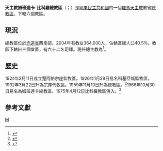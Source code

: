 {{primary sources|time=2019-11-24T06:48:23+00:00}}
{{Infobox Roman Catholic diocese 
|jurisdiction     = 總教區
|name             = 姆班達卡-比科羅
|latin= Archidioecesis Mbandakana-Bikoroënsis
|border = catholic
|image =
|caption =
|location = [[剛果民主共和國|剛果民主共和國]] 
|territory = 赤道省西南部
|population =364,000
|rite = [[罗马礼|罗马礼]]
|patron =
|province = 
|established = 1924年
|cathedral = 聖若瑟主教座堂
|co-cathedral =
|leadership = 總主教 
|website = 
|pope = {{incumbent pope}}
|metropolitan = {{link-de|埃爾納斯特·恩格博科-恩戈姆貝|Ernest Ngboko Ngombe}}
|coadjutor archbishop = 
|auxiliary = 
|emeritus = 
}}

'''天主教姆班達卡-比科羅總教區'''（{{lang-la|Archidioecesis Mbandakana-Bikoroënsis}}；{{lang-fr|Archidiocèse de Mbandaka-Bikoro}}）是[[剛果民主共和國|剛果民主共和國]]的一個[[羅馬天主教|羅馬天主教]]教省[[總教區|總教區]]，下轄六個教區。

==現況==
總教區位於[[赤道省|赤道省]]西南部，2004年有教友364,000人，佔轄區總人口40.5%。教區下轄卅三個堂區，有六十二名司鐸。現任總主教為{{link-de|埃爾納斯特·恩格博科-恩戈姆貝|Ernest Ngboko Ngombe}}<ref>{{cite press release |title=Resignations and Appointments, 23.11.2019 |url=https://press.vatican.va/content/salastampa/en/bollettino/pubblico/2019/11/23/191123b.html |publisher=Holy See Press Office |accessdate=2019-11-23 |archiveurl=https://web.archive.org/web/20191123164650/https://press.vatican.va/content/salastampa/en/bollettino/pubblico/2019/11/23/191123b.html |archivedate=2019-11-23 |language=en |date=2019-11-23 |dead-url=no }}</ref>。

==歷史==
1924年2月11日成立楚阿帕宗座監牧區。1926年1月28日易名科基亞城監牧區，1932年3月22日升為宗座代牧區。1959年11月10日升為總教區。<ref name="arch">{{cite journal|journal=[[宗座公報|宗座公報]]|publisher=梵蒂岡出版社|date=1960年|volume=52|title=Cum parvulum|page=372|url=http://www.vatican.va/archive/aas/documents/AAS%2052%20%5B1960%5D%20-%20ocr.pdf|access-date=2014-01-07|archive-date=2016-04-09|archive-url=https://web.archive.org/web/20160409030818/http://www.vatican.va/archive/aas/documents/AAS%2052%20%5B1960%5D%20-%20ocr.pdf|dead-url=no}}</ref>1966年10月30日易名為姆班達卡總教區。1975年4月12日比科羅教區併入。<ref name="unite">{{cite journal|journal=[[宗座公報|宗座公報]]|publisher=梵蒂岡出版社|date=1975年|volume=67|title=Cum bonum|page=346|url=http://www.vatican.va/archive/aas/documents/AAS%2067%20%5B1975%5D%20-%20ocr.pdf|access-date=2014-01-07|archive-date=2016-03-03|archive-url=https://web.archive.org/web/20160303191138/http://www.vatican.va/archive/aas/documents/AAS%2067%20%5B1975%5D%20-%20ocr.pdf|dead-url=no}}</ref>

==參考文獻==
{{reflist}}

{{剛果民主共和國天主教教區}}

[[Category:剛果民主共和國天主教教區|M]]